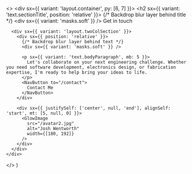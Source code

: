 

  <>
    <div sx={{ variant: 'layout.container', py: [6, 7] }}>
      <h2 sx={{ variant: 'text.sectionTitle', position: 'relative' }}>
        {/* Backdrop blur layer behind title */}
        <div sx={{ variant: 'masks.soft' }} />
        Get in touch
      </h2>

      <div sx={{ variant: 'layout.twoColSection' }}>
        <div sx={{ position: 'relative' }}>
          {/* Backdrop blur layer behind text */}
          <div sx={{ variant: 'masks.soft' }} />

          <p sx={{ variant: 'text.bodyParagraph', mb: 5 }}>
            Let's collaborate on your next engineering challenge. Whether you need software development, electronics design, or fabrication expertise, I'm ready to help bring your ideas to life.
          </p>
          <NavButton to="/contact">
            Contact Me
          </NavButton>
        </div>

        <div sx={{ justifySelf: ['center', null, 'end'], alignSelf: 'start', mt: [5, null, 0] }}>
          <GlowImage
            src="/avatar2.jpg"
            alt="Josh Wentworth"
            width={[180, 192]}
          />
        </div>
      </div>
    </div>

  </>
)
